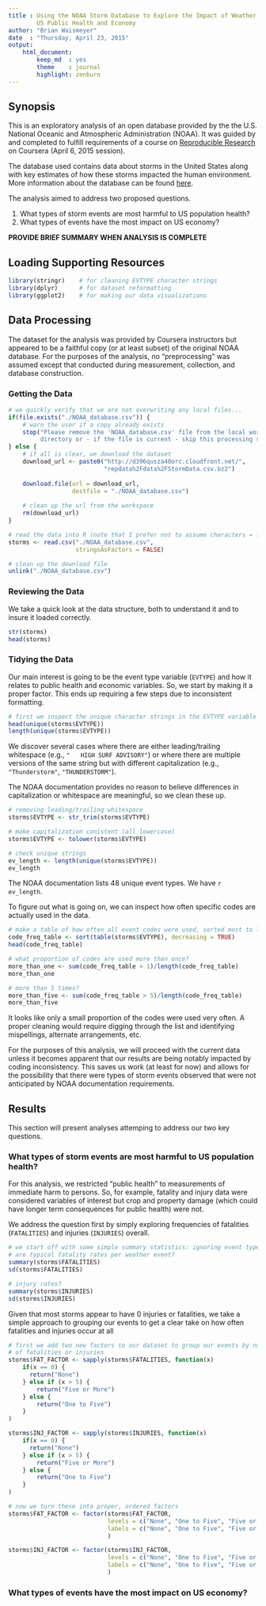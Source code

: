 ```yaml
---
title : Using the NOAA Storm Database to Explore the Impact of Weather Events on 
        US Public Health and Economy
author: "Brian Waismeyer"
date  : "Thursday, April 23, 2015"
output: 
    html_document:
        keep_md  : yes
        theme    : journal
        highlight: zenburn
---
```


## Synopsis
This is an exploratory analysis of an open database provided by the the U.S. 
National Oceanic and Atmospheric Administration (NOAA). It was guided by and
completed to fulfill requirements of a course on 
[Reproducible Research](https://www.coursera.org/course/repdata) on Coursera 
(April 6, 2015 session).

The database used contains data about storms in the United States along with
key estimates of how these storms impacted the human environment. More 
information about the database can be found 
[here](https://d396qusza40orc.cloudfront.net/repdata%2Fpeer2_doc%2Fpd01016005curr.pdf).

The analysis aimed to address two proposed questions.

1. What types of storm events are most harmful to US population health?
2. What types of events have the most impact on US economy?

**PROVIDE BRIEF SUMMARY WHEN ANALYSIS IS COMPLETE**

## Loading Supporting Resources
```r
library(stringr)    # for cleaning EVTYPE character strings
library(dplyr)      # for dataset reformatting
library(ggplot2)    # for making our data visualizations
```

## Data Processing
The dataset for the analysis was provided by Coursera instructors but appeared
to be a faithful copy (or at least subset) of the original NOAA database. For
the purposes of the analysis, no "preprocessing" was assumed except that
conducted during measurement, collection, and database construction.

### Getting the Data
```r
# we quickly verify that we are not overwriting any local files...
if(file.exists("./NOAA_database.csv")) {
    # warn the user if a copy already exists
    stop("Please remove the 'NOAA_database.csv' file from the local working
         directory or - if the file is current - skip this processing step.")
} else {
    # if all is clear, we download the dataset
    download_url <- paste0("http://d396qusza40orc.cloudfront.net/",
                           "repdata%2Fdata%2FStormData.csv.bz2")
    
    download.file(url = download_url,
                  destfile = "./NOAA_database.csv")
    
    # clean up the url from the workspace
    rm(download_url)
}

# read the data into R (note that I prefer not to assume characters = factors)
storms <- read.csv("./NOAA_database.csv", 
                   stringsAsFactors = FALSE)

# clean up the download file
unlink("./NOAA_database.csv")
```
### Reviewing the Data
We take a quick look at the data structure, both to understand it and to insure
it loaded correctly.

```r
str(storms)
head(storms)
```

### Tidying the Data
Our main interest is going to be the event type variable (```EVTYPE```) and
how it relates to public health and economic variables. So, we start by making
it a proper factor. This ends up requiring a few steps due to inconsistent
formatting.
```r
# first we inspect the unique character strings in the EVTYPE variable
head(unique(storms$EVTYPE))
length(unique(storms$EVTYPE))
```
We discover several cases where there are either leading/trailing whitespace
(e.g., ```"   HIGH SURF ADVISORY"```) or where there are multiple versions of the
same string but with different capitalization (e.g., ```"Thunderstorm"```, 
```"THUNDERSTORM"```).

The NOAA documentation provides no reason to believe differences in 
capitalization or whitespace are meaningful, so we clean these up.

```r
# removing leading/trailing whitespace
storms$EVTYPE <- str_trim(storms$EVTYPE)

# make capitalization conistent (all lowercase)
storms$EVTYPE <- tolower(storms$EVTYPE)

# check unique strings
ev_length <- length(unique(storms$EVTYPE))
ev_length
```
The NOAA documentation lists 48 unique event types. We have `r ev_length`.

To figure out what is going on, we can inspect how often specific codes are
actually used in the data.

```r
# make a table of how often all event codes were used, sorted most to least
code_freq_table <- sort(table(storms$EVTYPE), decreasing = TRUE)
head(code_freq_table)

# what proportion of codes are used more than once?
more_than_one <- sum(code_freq_table > 1)/length(code_freq_table)
more_than_one

# more than 5 times?
more_than_five <- sum(code_freq_table > 5)/length(code_freq_table)
more_than_five
```

It looks like only a small proportion of the codes were used very often. A 
proper cleaning would require digging through the list and identifying 
mispellings, alternate arrangements, etc. 

For the purposes of this analysis, we will proceed with the current data unless
it becomes apparent that our results are being notably impacted by coding
inconsistency. This saves us work (at least for now) and allows for the 
possibility that there were types of storm events observed that were not
anticipated by NOAA documentation requirements.

## Results
This section will present analyses attemping to address our two key questions.

### What types of storm events are most harmful to US population health?

For this analysis, we restricted "public health" to measurements of immediate
harm to persons. So, for example, fatality and injury data were considered
variables of interest but crop and property damage (which could have longer
term consequences for public health) were not.

We address the question first by simply exploring frequencies of fatalities
(```FATALITIES```) and injuries (```INJURIES```) overall.

```r
# we start off with some simple summary statistics: ignoring event type, what
# are typical fatality rates per weather event?
summary(storms$FATALITIES)
sd(storms$FATALITIES)

# injury rates?
summary(storms$INJURIES)
sd(storms$INJURIES)
```
Given that most storms appear to have 0 injuries or fatalities, we take a 
simple approach to grouping our events to get a clear take on how often
fatalities and injuries occur at all

```r
# first we add two new factors to our dataset to group our events by number
# of fatalities or injuries
storms$FAT_FACTOR <- sapply(storms$FATALITIES, function(x) 
    if(x == 0) {
      return("None")
    } else if (x > 5) {
        return("Five or More")
    } else {
        return("One to Five")
    }
)

storms$INJ_FACTOR <- sapply(storms$INJURIES, function(x) 
    if(x == 0) {
      return("None")
    } else if (x > 5) {
        return("Five or More")
    } else {
        return("One to Five")
    }
)

# now we turn these into proper, ordered factors
storms$FAT_FACTOR <- factor(storms$FAT_FACTOR, 
                            levels = c("None", "One to Five", "Five or More"),
                            labels = c("None", "One to Five", "Five or More")
                            )

storms$INJ_FACTOR <- factor(storms$INJ_FACTOR, 
                            levels = c("None", "One to Five", "Five or More"),
                            labels = c("None", "One to Five", "Five or More")
                            )
```

### What types of events have the most impact on US economy?

